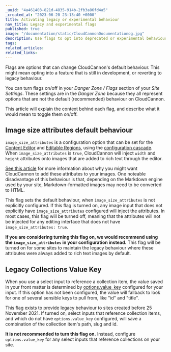 ```yaml
---
_uuid: "4a461403-821d-4835-914b-2fb3a86fd4a5"
_created_at: "2023-06-20 23:13:40 +0000"
title: Activating legacy or experimental behaviour
nav_title: Legacy and experimental flags 
published: true
image: "/documentation/static/CloudCannonDocumentationog.jpg"
description: Use flags to opt into deprecated or experimental behaviour.
tags:
related_articles:
related_links:
---
```


Flags are options that can change CloudCannon's default behaviour. This might mean opting into a feature that is still in development, or reverting to legacy behaviour.

You can turn flags on/off in your *Danger Zone / Flags* section of your *Site Settings*. These settings are in the *Danger Zone* because they all represent options that are not the default (recommended) behaviour on CloudCannon.

This article will explain the context behind each flag, and describe what it would mean to toggle them on/off.

## Image size attributes default behaviour

`image_size_attributes` is a configuration option that can be set for the [Content Editor](/documentation/edit/interfaces/content-editor) and [Editable Regions](/documentation/edit/editing/html#editable-regions), using the [configuration cascade](/documentation/articles/using-the-configuration-cascade/). When `image_size_attributes` is `true`, CloudCannon will inject `width` and `height` attributes onto images that are added to rich text through the editor.

[See this article](/documentation/articles/why-cloudcannon-injects-width-and-height-onto-images/) for more information about why you might want CloudCannon to add these attributes to your images. One noteable disadvantage of this behaviour is that, depending on the Markdown engine used by your site, Markdown-formatted images may need to be converted to HTML.

This flag sets the default behaviour, when `image_size_attributes` is not explicitly configured. If this flag is turned on, any image input that does not explicitly have `image_size_attributes` configured will inject the attributes. In most cases, this flag will be turned off, meaning that the attributes will not be injected for any editing interface that does not have `image_size_attributes: true`.

**If you are considering turning this flag on, we would recommend using the `image_size_attributes` in your configuration instead.** This flag will be turned on for some sites to maintain the legacy behaviour where these attributes were always added to rich text images by default. 

## Legacy Collections Value Key

When you use a select input to reference a collection item, the value saved in your front matter is determined by [options.value_key](/documentation/articles/using-select-inputs-to-edit-your-data/#value_key) configured for your input. If this option has not been configured, the value will fallback to look for one of several sensible keys to pull from, like "id" and "title".

This flag exists to provide legacy behaviour to sites created before 25 November 2021. If turned on, select inputs that reference collection items, and which do not have `options.value_key` configured, will save a combination of the collection item's path, slug and id.

**It is not recommended to turn this flag on.** Instead, configure `options.value_key` for any select inputs that reference collections on your site.
